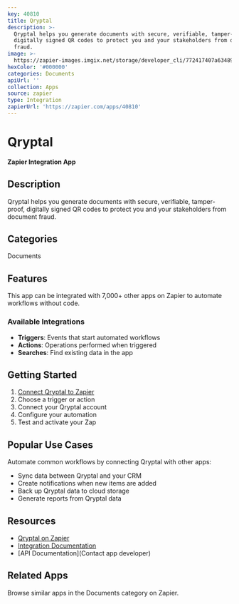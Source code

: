 ```yaml
---
key: 40810
title: Qryptal
description: >-
  Qryptal helps you generate documents with secure, verifiable, tamper-proof,
  digitally signed QR codes to protect you and your stakeholders from document
  fraud.
image: >-
  https://zapier-images.imgix.net/storage/developer_cli/772417407a6348979eca564810922fb8.png?auto=format%2Ccompress&ixlib=python-3.0.0&q=50
hexColor: '#000000'
categories: Documents
apiUrl: ''
collection: Apps
source: zapier
type: Integration
zapierUrl: 'https://zapier.com/apps/40810'
---
```

# Qryptal

**Zapier Integration App**

## Description

Qryptal helps you generate documents with secure, verifiable, tamper-proof, digitally signed QR codes to protect you and your stakeholders from document fraud.

## Categories

Documents

## Features

This app can be integrated with 7,000+ other apps on Zapier to automate workflows without code.

### Available Integrations

- **Triggers**: Events that start automated workflows
- **Actions**: Operations performed when triggered
- **Searches**: Find existing data in the app

## Getting Started

1. [Connect Qryptal to Zapier](https://zapier.com/apps/40810)
2. Choose a trigger or action
3. Connect your Qryptal account
4. Configure your automation
5. Test and activate your Zap

## Popular Use Cases

Automate common workflows by connecting Qryptal with other apps:

- Sync data between Qryptal and your CRM
- Create notifications when new items are added
- Back up Qryptal data to cloud storage
- Generate reports from Qryptal data

## Resources

- [Qryptal on Zapier](https://zapier.com/apps/40810)
- [Integration Documentation](https://zapier.com/apps/40810/integrations)
- [API Documentation](Contact app developer)

## Related Apps

Browse similar apps in the Documents category on Zapier.
